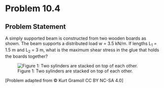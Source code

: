 # Problem 10.4 {.unnumbered}

## Problem Statement

A simply supported beam is constructed from two wooden boards as shown. The beam supports a distributed load w = 3.5 kN/m. If lengths L<sub>1</sub> = 1.5 m and L<sub>2</sub> = 3 m, what is the maximum shear stress in the glue that holds the boards together?


![Figure 1: Two sylinders are stacked on top of each other.](images/369.png){fig-alt="A beam from A to B is subjected to a distributed load w. The distance from A to the start of the distributed load is L1, the distributed load occurs over a distance of L2, and the distance from the end of the distributed load to B is L1. The beam has a T cross section with a top width of 200 mm, a height of 220 mm and a uniform thickness of 20 mm."}

\[Problem adapted from © Kurt Gramoll CC BY NC-SA 4.0\]
